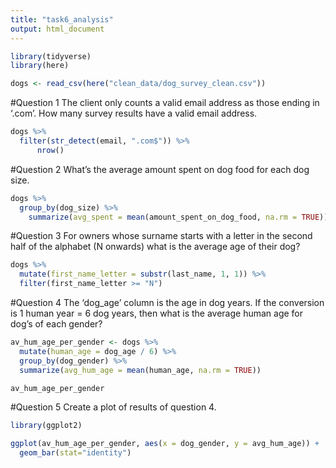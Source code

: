 ```yaml
---
title: "task6_analysis"
output: html_document
---
```


```r
library(tidyverse)
library(here)

dogs <- read_csv(here("clean_data/dog_survey_clean.csv"))
```

#Question 1
The client only counts a valid email address as those ending in ‘.com’. How many survey results have a valid email address.

```r
dogs %>%
  filter(str_detect(email, ".com$")) %>%
      nrow()
```


#Question 2
What’s the average amount spent on dog food for each dog size.

```r
dogs %>%
  group_by(dog_size) %>%
    summarize(avg_spent = mean(amount_spent_on_dog_food, na.rm = TRUE))
```

#Question 3
For owners whose surname starts with a letter in the second half of the alphabet (N onwards) what is the average age of their dog?

```r
dogs %>%
  mutate(first_name_letter = substr(last_name, 1, 1)) %>%
  filter(first_name_letter >= "N")
```


#Question 4
The ‘dog_age’ column is the age in dog years. If the conversion is 1 human year = 6 dog years, then what is the average human age for dog’s of each gender?

```r
av_hum_age_per_gender <- dogs %>%
  mutate(human_age = dog_age / 6) %>%
  group_by(dog_gender) %>%
  summarize(avg_hum_age = mean(human_age, na.rm = TRUE))

av_hum_age_per_gender
```

#Question 5
Create a plot of results of question 4.

```r
library(ggplot2)

ggplot(av_hum_age_per_gender, aes(x = dog_gender, y = avg_hum_age)) +
  geom_bar(stat="identity")
```


